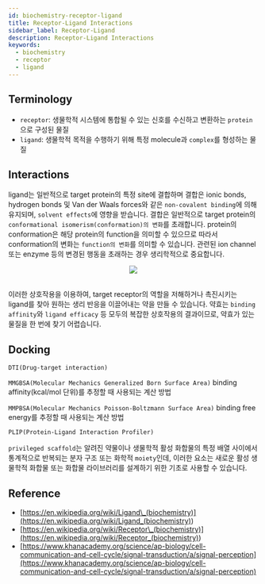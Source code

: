 ```yaml
---
id: biochemistry-receptor-ligand
title: Receptor-Ligand Interactions
sidebar_label: Receptor-Ligand
description: Receptor-Ligand Interactions
keywords:
  - biochemistry
  - receptor
  - ligand
---
```



## Terminology

- `receptor`: 생물학적 시스템에 통합될 수 있는 신호를 수신하고 변환하는 `protein`으로 구성된 물질
- `ligand`: 생물학적 목적을 수행하기 위해 특정 molecule과 `complex`를 형성하는 물질

## Interactions

ligand는 일반적으로 target protein의 특정 site에 결합하며 결합은 ionic bonds, hydrogen bonds 및 Van der Waals forces와 같은 `non-covalent binding`에 의해 유지되며, `solvent effects`에 영향을 받습니다. 결합은 일반적으로 target protein의 `conformational isomerism(conformation)의 변화`를 초래합니다. protein의 conformation은 해당 protein의 function을 의미할 수 있으므로 따라서 conformation의 변화는 `function의 변화`를 의미할 수 있습니다. 관련된 ion channel또는 enzyme 등의 변경된 행동을 초래하는 경우 생리학적으로 중요합니다.

<center>
  <img
    src={useBaseUrl(
      'img/etc/biochemistry/receptor-ligand-inositol-phosphates.jpg'
    )}
  />
</center>

<br />

이러한 상호작용을 이용하여, target receptor의 역할을 저해하거나 촉진시키는 ligand를 찾아 원하는 생리 반응을 이끌어내는 약을 만들 수 있습니다. 약효는 `binding affinity`와 `ligand efficacy` 등 모두의 복잡한 상호작용의 결과이므로, 약효가 있는 물질을 한 번에 찾기 어렵습니다.

## Docking

`DTI(Drug-target interaction)`

`MMGBSA(Molecular Mechanics Generalized Born Surface Area)` binding affinity(kcal/mol 단위)를 추정할 때 사용되는 계산 방법

`MMPBSA(Molecular Mechanics Poisson-Boltzmann Surface Area)` binding free energy를 추정할 때 사용되는 계산 방법

`PLIP(Protein-Ligand Interaction Profiler)`

`privileged scaffold`는 알려진 약물이나 생물학적 활성 화합물의 특정 배열 사이에서 통계적으로 반복되는 분자 구조 또는 화학적 `moiety`인데, 이러한 요소는 새로운 활성 생물학적 화합물 또는 화합물 라이브러리를 설계하기 위한 기초로 사용할 수 있습니다.

## Reference

- [https://en.wikipedia.org/wiki/Ligand\_(biochemistry)](<https://en.wikipedia.org/wiki/Ligand_(biochemistry)>)
- [https://en.wikipedia.org/wiki/Receptor\_(biochemistry)](<https://en.wikipedia.org/wiki/Receptor_(biochemistry)>)
- [https://www.khanacademy.org/science/ap-biology/cell-communication-and-cell-cycle/signal-transduction/a/signal-perception](https://www.khanacademy.org/science/ap-biology/cell-communication-and-cell-cycle/signal-transduction/a/signal-perception)
